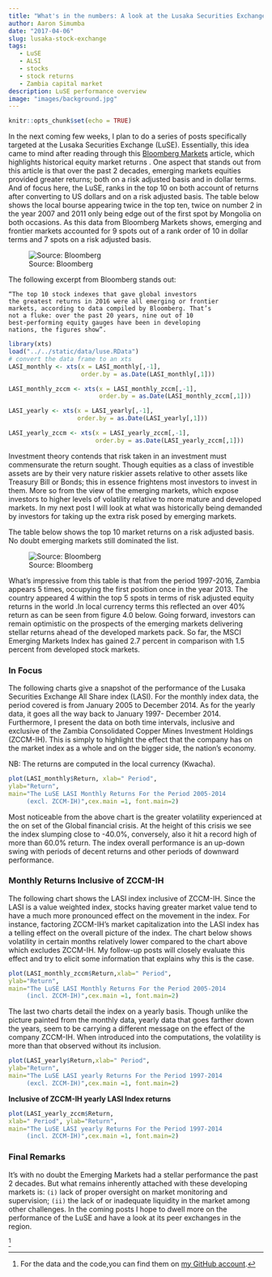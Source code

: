 ```yaml
---
title: "What's in the numbers: A look at the Lusaka Securities Exchange"
author: Aaron Simumba
date: "2017-04-06"
slug: lusaka-stock-exchange
tags:
   - LuSE
   - ALSI
   - stocks
   - stock returns
   - Zambia capital market
description: LuSE performance overview
image: "images/background.jpg"
---
```


```r
knitr::opts_chunk$set(echo = TRUE)
```


In the next coming few weeks, I plan to do a series of posts specifically targeted at the Lusaka Securities Exchange (LuSE). Essentially, this idea came to mind after reading through this [Bloomberg Markets](https://www.bloomberg.com/news/articles/2017-01-10/history-shows-world-s-best-stock-gains-arise-in-emerging-markets) article, which highlights historical equity market returns . One aspect that stands out from this article is that over the past 2 decades, emerging markets equities provided greater returns; both on a risk adjusted basis and in dollar terms.
And of focus here, the LuSE, ranks in the top 10 on both account of returns after converting to US dollars and on a risk adjusted basis. The table below shows the local bourse appearing twice in the top ten, twice  on number 2 in the year 2007 and 2011 only being edge out of the first spot by Mongolia on both occasions.
As this data from Bloomberg Markets  shows, emerging and frontier markets accounted for 9 spots out of a rank order of 10 in dollar terms and 7 spots on a risk adjusted basis.

![Source: Bloomberg](https://user-images.githubusercontent.com/24398851/30350809-f43f4b5c-9820-11e7-80fa-5cd4aa7882fe.png)


The following excerpt from Bloomberg stands out:


    “The top 10 stock indexes that gave global investors 
    the greatest returns in 2016 were all emerging or frontier
    markets, according to data compiled by Bloomberg. That’s 
    not a fluke: over the past 20 years, nine out of 10 
    best-performing equity gauges have been in developing 
    nations, the figures show”.

```r
library(xts)
load("../../static/data/luse.RData")
# convert the data frame to an xts
LASI_monthly <- xts(x = LASI_monthly[,-1], 
                    order.by = as.Date(LASI_monthly[,1]))

LASI_monthly_zccm <- xts(x = LASI_monthly_zccm[,-1], 
                         order.by = as.Date(LASI_monthly_zccm[,1]))

LASI_yearly <- xts(x = LASI_yearly[,-1], 
                   order.by = as.Date(LASI_yearly[,1]))

LASI_yearly_zccm <- xts(x = LASI_yearly_zccm[,-1], 
                        order.by = as.Date(LASI_yearly_zccm[,1]))
```



Investment theory contends that risk taken in an investment must commensurate the return sought. Though equities as a class of investible assets are by their very nature riskier assets relative to other assets like Treasury Bill or Bonds; this in essence frightens most investors to invest in them. More so from the view of the emerging markets, which expose investors to higher levels of volatility relative to more mature and developed markets. In my next post I will look at what was historically being  demanded by investors for taking up the extra risk posed by emerging markets.

The table below shows the top 10 market returns on a risk adjusted basis. No doubt emerging markets still dominated the list.

![Source: Bloomberg](https://user-images.githubusercontent.com/24398851/30350804-ecf24f0c-9820-11e7-8b32-165181d67703.png)

What’s impressive from this table is that from the period 1997-2016, Zambia appears 5 times, occupying the first position once in the year 2013. The country appeared 4 within the top 5 spots in terms of risk adjusted equity returns in the world .In local currency terms this reflected an over 40% return as can be seen from figure 4.0 below. Going forward, investors can remain optimistic on the prospects of the emerging markets delivering stellar returns ahead of the developed markets pack. So far, the MSCI Emerging Markets Index has gained 2.7 percent in comparison with 1.5 percent from developed stock markets.

### In Focus

The following charts give a snapshot of the performance of the Lusaka Securities  Exchange All Share index (LASI). For the monthly index data, the period covered is from January 2005 to December 2014. As for the yearly data, it goes all the way back to January 1997- December 2014. Furthermore, I present the data on both time intervals, inclusive and exclusive of the Zambia Consolidated Copper Mines Investment Holdings (ZCCM-IH). This is simply to highlight the effect that the company has on the market index as a whole and on the bigger side, the nation's economy.

NB: The returns are computed in the local currency (Kwacha).

```r
plot(LASI_monthly$Return, xlab=" Period",
ylab="Return",
main="The LuSE LASI Monthly Returns For the Period 2005-2014
     (excl. ZCCM-IH)",cex.main =1, font.main=2)
```


Most noticeable from the above chart is the greater volatility experienced at the on set of the Global financial crisis. At the height of this crisis we see the index slumping close to -40.0%, conversely, also it hit a record high of more than 60.0% return. The index overall performance is an up-down swing with periods of decent returns and other periods of downward performance.

### Monthly Returns Inclusive of ZCCM-IH


The following chart shows the LASI index inclusive of  ZCCM-IH. Since the LASI is a value weighted index, stocks having greater market value tend to have a much more pronounced effect on the movement in the index. For instance, factoring ZCCM-IH’s market capitalization into the LASI index has a telling effect on the overall picture of the index. The chart below shows volatility in certain months relatively lower compared to the chart above which excludes ZCCM-IH. My follow-up posts will closely evaluate this effect and try to elicit some information that explains why this is the case.

```r
plot(LASI_monthly_zccm$Return,xlab=" Period", 
ylab="Return", 
main="The LuSE LASI Monthly Returns For the Period 2005-2014 
     (incl. ZCCM-IH)",cex.main =1, font.main=2)
```

The last two charts detail the index on a yearly basis. Though unlike the picture painted from the monthly data, yearly data that goes farther down the years, seem to be carrying a different message on the effect of the company ZCCM-IH. When introduced into the computations, the volatility is more than that observed without its inclusion.

```r
plot(LASI_yearly$Return,xlab=" Period", 
ylab="Return", 
main="The LuSE LASI yearly Returns For the Period 1997-2014 
     (excl. ZCCM-IH)",cex.main =1, font.main=2)
```

**Inclusive of ZCCM-IH yearly LASI Index returns**

```r
plot(LASI_yearly_zccm$Return, 
xlab=" Period", ylab="Return", 
main="The LuSE LASI yearly Returns For the Period 1997-2014 
     (incl. ZCCM-IH)",cex.main =1, font.main=2)
```

### Final Remarks
It’s with no doubt the Emerging Markets had a stellar performance the past 2 decades. But what remains inherently  attached with these developing markets is: `(i)` lack of proper oversight on market monitoring and supervision; `(ii)` the lack of or inadequate liquidity in the market among other challenges.
In the coming posts I hope to dwell more on the performance of the LuSE and have a look at its peer exchanges in the region.


^[For the data and the code,you can find them on [my GitHub account](https://github.com/ASimumba/LuSE_Data).]
